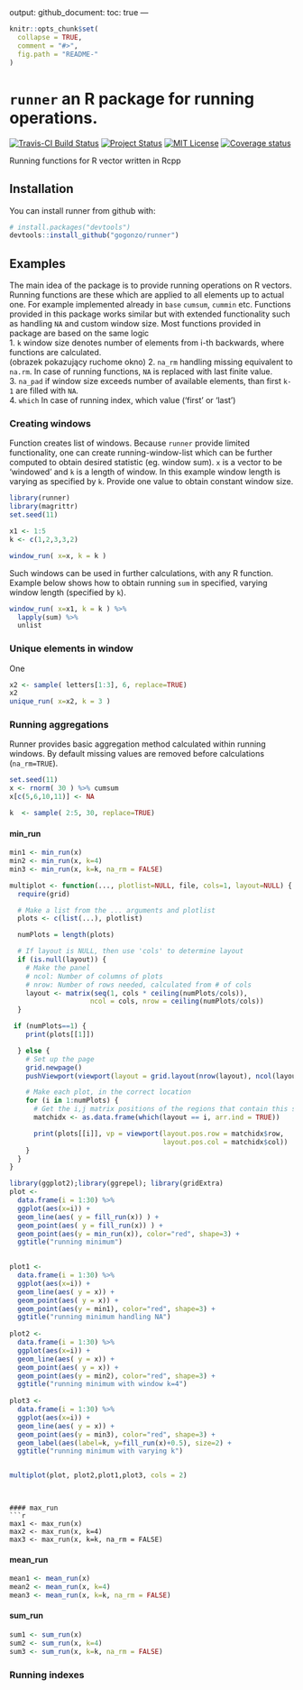<!-- rmarkdown v1 -->
---
output: 
  github_document:
    toc: true
---

<!-- README.md is generated from README.Rmd. Please edit that file -->
```r
knitr::opts_chunk$set(
  collapse = TRUE,
  comment = "#>",
  fig.path = "README-"
)
```


# `runner` an R package for running operations.
[![Travis-CI Build Status](https://travis-ci.org/gogonzo/runner.svg?branch=master)](https://travis-ci.org/gogonzo/runner)
[![Project Status](http://www.repostatus.org/badges/latest/active.svg)](http://www.repostatus.org/#active)
[![MIT License](https://badges.frapsoft.com/os/mit/mit.svg)](https://opensource.org/licenses/mit-license.php)
[![Coverage status](https://codecov.io/gh/gogonzo/runner/branch/master/graph/badge.svg)](https://codecov.io/github/gogonzo/runner?branch=master)

Running functions for R vector written in Rcpp

## Installation

You can install runner from github with:

```r
# install.packages("devtools")
devtools::install_github("gogonzo/runner")
```

## Examples
The main idea of the package is to provide running operations on R vectors. Running functions are these which are applied to all elements up to actual one. For example implemented already in `base` `cumsum`, `cummin` etc. Functions provided in this package works similar but with extended functionality such as handling `NA` and custom window size. Most functions provided in package are based on the same logic  
1. `k` window size denotes number of elements from i-th backwards, where functions are calculated.  
(obrazek pokazujący ruchome okno)
2. `na_rm` handling missing equivalent to `na.rm`. In case of running functions, `NA` is replaced with last finite value.  
3. `na_pad` if window size exceeds number of available elements, than first `k-1` are filled with `NA`.  
4. `which` In case of running index, which value ('first' or 'last')

### Creating windows
Function creates list of windows. Because `runner` provide limited functionality, one can create running-window-list which can be further computed to obtain desired statistic (eg. window sum). `x` is a vector to be 'windowed' and `k` is a length of window. In this example window length is varying as specified by `k`. Provide one value to obtain constant window size.

```r
library(runner)
library(magrittr)
set.seed(11)

x1 <- 1:5
k <- c(1,2,3,3,2)

window_run( x=x, k = k )
```

Such windows can be used in further calculations, with any R function. Example below shows how to obtain running `sum` in specified, varying window length (specified by `k`).

```r
window_run( x=x1, k = k ) %>%
  lapply(sum) %>%
  unlist
```
### Unique elements in window
One 
```r
x2 <- sample( letters[1:3], 6, replace=TRUE)
x2
unique_run( x=x2, k = 3 )
```

### Running aggregations

Runner provides basic aggregation method calculated within running windows. By default missing values are removed before calculations (`na_rm=TRUE`). 

```r
set.seed(11)
x <- rnorm( 30 ) %>% cumsum
x[c(5,6,10,11)] <- NA

k  <- sample( 2:5, 30, replace=TRUE)
```


#### min_run
```r
min1 <- min_run(x)
min2 <- min_run(x, k=4)
min3 <- min_run(x, k=k, na_rm = FALSE)
```

```r
multiplot <- function(..., plotlist=NULL, file, cols=1, layout=NULL) {
  require(grid)

  # Make a list from the ... arguments and plotlist
  plots <- c(list(...), plotlist)

  numPlots = length(plots)

  # If layout is NULL, then use 'cols' to determine layout
  if (is.null(layout)) {
    # Make the panel
    # ncol: Number of columns of plots
    # nrow: Number of rows needed, calculated from # of cols
    layout <- matrix(seq(1, cols * ceiling(numPlots/cols)),
                    ncol = cols, nrow = ceiling(numPlots/cols))
  }

 if (numPlots==1) {
    print(plots[[1]])

  } else {
    # Set up the page
    grid.newpage()
    pushViewport(viewport(layout = grid.layout(nrow(layout), ncol(layout))))

    # Make each plot, in the correct location
    for (i in 1:numPlots) {
      # Get the i,j matrix positions of the regions that contain this subplot
      matchidx <- as.data.frame(which(layout == i, arr.ind = TRUE))

      print(plots[[i]], vp = viewport(layout.pos.row = matchidx$row,
                                      layout.pos.col = matchidx$col))
    }
  }
}

library(ggplot2);library(ggrepel); library(gridExtra)
plot <- 
  data.frame(i = 1:30) %>%
  ggplot(aes(x=i)) +
  geom_line(aes( y = fill_run(x)) ) +
  geom_point(aes( y = fill_run(x)) ) +
  geom_point(aes(y = min_run(x)), color="red", shape=3) +
  ggtitle("running minimum")
  

plot1 <- 
  data.frame(i = 1:30) %>%
  ggplot(aes(x=i)) +
  geom_line(aes( y = x)) +
  geom_point(aes( y = x)) +
  geom_point(aes(y = min1), color="red", shape=3) +
  ggtitle("running minimum handling NA")
  
plot2 <- 
  data.frame(i = 1:30) %>%
  ggplot(aes(x=i)) +
  geom_line(aes( y = x)) +
  geom_point(aes( y = x)) +
  geom_point(aes(y = min2), color="red", shape=3) +
  ggtitle("running minimum with window k=4")
  
plot3 <- 
  data.frame(i = 1:30) %>%
  ggplot(aes(x=i)) +
  geom_line(aes( y = x)) +
  geom_point(aes(y = min3), color="red", shape=3) +
  geom_label(aes(label=k, y=fill_run(x)+0.5), size=2) + 
  ggtitle("running minimum with varying k")


multiplot(plot, plot2,plot1,plot3, cols = 2)  
  
```

```

#### max_run
```r
max1 <- max_run(x)
max2 <- max_run(x, k=4)
max3 <- max_run(x, k=k, na_rm = FALSE)
```

#### mean_run
```r
mean1 <- mean_run(x)
mean2 <- mean_run(x, k=4)
mean3 <- mean_run(x, k=k, na_rm = FALSE)
```

#### sum_run
```r
sum1 <- sum_run(x)
sum2 <- sum_run(x, k=4)
sum3 <- sum_run(x, k=k, na_rm = FALSE)
```





### Running indexes

